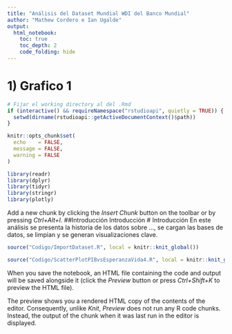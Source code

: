 ```yaml
---
title: "Análisis del Dataset Mundial WDI del Banco Mundial"
author: "Mathew Cordero e Ian Ugalde"
output: 
  html_notebook:
    toc: true
    toc_depth: 2
    code_folding: hide
---
```

# 1) Grafico 1

```r
# Fijar el working directory al del .Rmd
if (interactive() && requireNamespace("rstudioapi", quietly = TRUE)) {
  setwd(dirname(rstudioapi::getActiveDocumentContext()$path))
}

knitr::opts_chunk$set(
  echo    = FALSE,
  message = FALSE,
  warning = FALSE
)

library(readr)
library(dplyr)
library(tidyr)
library(stringr)
library(plotly)
```


Add a new chunk by clicking the *Insert Chunk* button on the toolbar or by pressing *Ctrl+Alt+I*. ##Introducción Introducción \# Introducción En este análisis se presenta la historia de los datos sobre ..., se cargan las bases de datos, se limpian y se generan visualizaciones clave.



```r
source("Codigo/ImportDataset.R", local = knitr::knit_global())
```

```r
source("Codigo/ScatterPlotPIBvsEsperanzaVida4.R", local = knitr::knit_global())
```

When you save the notebook, an HTML file containing the code and output will be saved alongside it (click the *Preview* button or press *Ctrl+Shift+K* to preview the HTML file).

The preview shows you a rendered HTML copy of the contents of the editor. Consequently, unlike *Knit*, *Preview* does not run any R code chunks. Instead, the output of the chunk when it was last run in the editor is displayed.
